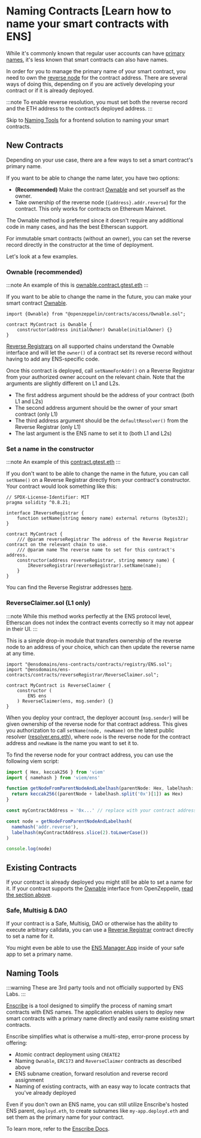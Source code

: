 # Naming Contracts [Learn how to name your smart contracts with ENS]

While it's commonly known that regular user accounts can have [primary names](/web/reverse), it's less known that smart contracts can also have names.

In order for you to manage the primary name of your smart contract, you need to own the [reverse node](/terminology#reverse-node) for the contract address. There are several ways of doing this, depending on if you are actively developing your contract or if it is already deployed.

:::note
To enable reverse resolution, you must set both the reverse record and the ETH address to the contract’s deployed address.
:::

Skip to [Naming Tools](#naming-tools) for a frontend solution to naming your smart contracts.

## New Contracts

Depending on your use case, there are a few ways to set a smart contract's primary name.

If you want to be able to change the name later, you have two options:

- **(Recommended)** Make the contract [Ownable](https://docs.openzeppelin.com/contracts/5.x/access-control) and set yourself as the owner.
- Take ownership of the reverse node (`{address}.addr.reverse`) for the contract. This only works for contracts on Ethereum Mainnet.

The Ownable method is preferred since it doesn't require any additional code in many cases, and has the best Etherscan support.

For immutable smart contracts (without an owner), you can set the reverse record directly in the constructor at the time of deployment.

Let's look at a few examples.

### Ownable (recommended)

:::note
An example of this is [ownable.contract.gtest.eth](https://etherscan.io/address/ownable.contract.gtest.eth#code)
:::

If you want to be able to change the name in the future, you can make your smart contract [Ownable](https://docs.openzeppelin.com/contracts/5.x/api/access#Ownable).

```solidity
import {Ownable} from "@openzeppelin/contracts/access/Ownable.sol";

contract MyContract is Ownable {
    constructor(address initialOwner) Ownable(initialOwner) {}
}
```

[Reverse Registrars](/registry/reverse) on all supported chains understand the Ownable interface and will let the `owner()` of a contract set its reverse record without having to add any ENS-specific code.

Once this contract is deployed, call `setNameForAddr()` on a Reverse Registrar from your authorized owner account on the relevant chain. Note that the arguments are slightly different on L1 and L2s.

- The first address argument should be the address of your contract (both L1 and L2s)
- The second address argument should be the owner of your smart contract (only L1)
- The third address argument should be the `defaultResolver()` from the Reverse Registrar (only L1)
- The last argument is the ENS name to set it to (both L1 and L2s)

### Set a name in the constructor

:::note
An example of this [contract.gtest.eth](https://etherscan.io/address/contract.gtest.eth#code)
:::

If you don't want to be able to change the name in the future, you can call `setName()` on a Reverse Registrar directly from your contract's constructor. Your contract would look something like this:

```solidity
// SPDX-License-Identifier: MIT
pragma solidity ^0.8.21;

interface IReverseRegistrar {
    function setName(string memory name) external returns (bytes32);
}

contract MyContract {
    /// @param reverseRegistrar The address of the Reverse Registrar contract on the relevant chain to use.
    /// @param name The reverse name to set for this contract's address.
    constructor(address reverseRegistrar, string memory name) {
        IReverseRegistrar(reverseRegistrar).setName(name);
    }
}
```

You can find the Reverse Registrar addresses [here](/registry/reverse#supported-chains).

### ReverseClaimer.sol (L1 only)

:::note
While this method works perfectly at the ENS protocol level, Etherscan does not index the contract events correctly so it may not appear in their UI.
:::

This is a simple drop-in module that transfers ownership of the reverse node to an address of your choice, which can then update the reverse name at any time.

```solidity
import "@ensdomains/ens-contracts/contracts/registry/ENS.sol";
import "@ensdomains/ens-contracts/contracts/reverseRegistrar/ReverseClaimer.sol";

contract MyContract is ReverseClaimer {
    constructor (
        ENS ens
    ) ReverseClaimer(ens, msg.sender) {}
}
```

When you deploy your contract, the deployer account (`msg.sender`) will be given ownership of the reverse node for that contract address. This gives you authorization to call `setName(node, newName)` on the latest public resolver ([resolver.ens.eth](https://etherscan.io/address/resolver.ens.eth)), where `node` is the reverse node for the contract address and `newName` is the name you want to set it to.

To find the reverse node for your contract address, you can use the following viem script:

```ts
import { Hex, keccak256 } from 'viem'
import { namehash } from 'viem/ens'

function getNodeFromParentNodeAndLabelhash(parentNode: Hex, labelhash: Hex) {
  return keccak256((parentNode + labelhash.split('0x')[1]) as Hex)
}

const myContractAddress = '0x...' // replace with your contract address

const node = getNodeFromParentNodeAndLabelhash(
  namehash('addr.reverse'),
  labelhash(myContractAddress.slice(2).toLowerCase())
)

console.log(node)
```

## Existing Contracts

If your contract is already deployed you might still be able to set a name for it.
If your contract supports the [Ownable](https://docs.openzeppelin.com/contracts/5.x/api/access#Ownable) interface from OpenZeppelin, [read the section above](#ownable-recommended).

### Safe, Multisig & DAO

If your contract is a Safe, Multisig, DAO or otherwise has the ability to execute arbitrary calldata, you can use a [Reverse Registrar](/registry/reverse) contract directly to set a name for it.

You might even be able to use the [ENS Manager App](https://app.ens.domains/) inside of your safe app to set a primary name.

## Naming Tools

:::warning
These are 3rd party tools and not officially supported by ENS Labs.
:::

[Enscribe](https://app.enscribe.xyz/) is a tool designed to simplify the process of naming smart contracts with ENS names. The application enables users to deploy new smart contracts with a primary name directly and easily name existing smart contracts.

Enscribe simplifies what is otherwise a multi-step, error-prone process by offering:

- Atomic contract deployment using `CREATE2`
- Naming `Ownable`, `ERC173` and `ReverseClaimer` contracts as described above
- ENS subname creation, forward resolution and reverse record assignment
- Naming of existing contracts, with an easy way to locate contracts that you've already deployed

Even if you don't own an ENS name, you can still utilize Enscribe's hosted ENS parent, `deployd.eth`, to create subnames like `my-app.deployd.eth` and set them as the primary name for your contract.

To learn more, refer to the [Enscribe Docs](https://www.enscribe.xyz/docs/).
